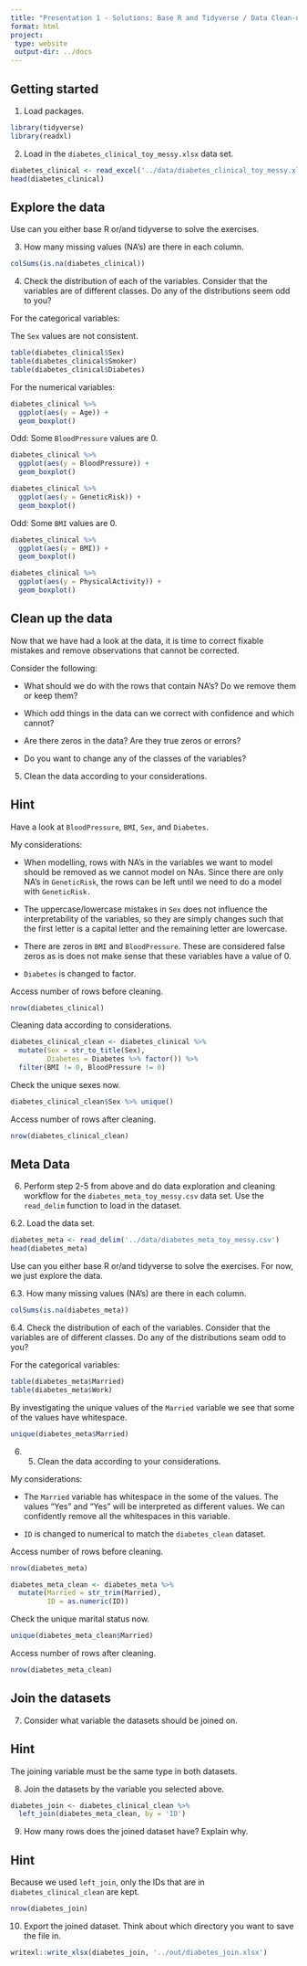 ```yaml
---
title: "Presentation 1 - Solutions: Base R and Tidyverse / Data Clean-up and Wrangling"
format: html
project:
 type: website
 output-dir: ../docs
---
```


## Getting started

1.  Load packages.

```r
library(tidyverse)
library(readxl)
```

2.  Load in the `diabetes_clinical_toy_messy.xlsx` data set.

```r
diabetes_clinical <- read_excel('../data/diabetes_clinical_toy_messy.xlsx')
head(diabetes_clinical)
```

## Explore the data

Use can you either base R or/and tidyverse to solve the exercises. 

3.  How many missing values (NA's) are there in each column. 

```r
colSums(is.na(diabetes_clinical))
```

4.  Check the distribution of each of the variables. Consider that the variables are of different classes. Do any of the distributions seem odd to you?

For the categorical variables:

The `Sex` values are not consistent. 
```r
table(diabetes_clinical$Sex)
table(diabetes_clinical$Smoker)
table(diabetes_clinical$Diabetes)
```

For the numerical variables:

```r
diabetes_clinical %>% 
  ggplot(aes(y = Age)) + 
  geom_boxplot()
```

Odd: Some `BloodPressure` values are 0. 
```r
diabetes_clinical %>% 
  ggplot(aes(y = BloodPressure)) + 
  geom_boxplot()
```

```r
diabetes_clinical %>% 
  ggplot(aes(y = GeneticRisk)) + 
  geom_boxplot()
```
Odd: Some `BMI` values are 0. 
```r
diabetes_clinical %>% 
  ggplot(aes(y = BMI)) + 
  geom_boxplot()
```

```r
diabetes_clinical %>% 
  ggplot(aes(y = PhysicalActivity)) + 
  geom_boxplot()
```

## Clean up the data

Now that we have had a look at the data, it is time to correct fixable mistakes and remove observations that cannot be corrected.

Consider the following:

-   What should we do with the rows that contain NA's? Do we remove them or keep them?

-   Which odd things in the data can we correct with confidence and which cannot?

-   Are there zeros in the data? Are they true zeros or errors?

-   Do you want to change any of the classes of the variables?

5.  Clean the data according to your considerations.

::: {.callout-tip collapse="true"}
## Hint
Have a look at `BloodPressure`, `BMI`, `Sex`, and `Diabetes`. 
:::

My considerations:

-   When modelling, rows with NA's in the variables we want to model should be removed as we cannot model on NAs. Since there are only NA's in `GeneticRisk`, the rows can be left until we need to do a model with `GeneticRisk.`

-   The uppercase/lowercase mistakes in `Sex` does not influence the interpretability of the variables, so they are simply changes such that the first letter is a capital letter and the remaining letter are lowercase.

-   There are zeros in `BMI` and `BloodPressure`. These are considered false zeros as is does not make sense that these variables have a value of 0.

-   `Diabetes` is changed to factor. 

Access number of rows before cleaning.
```r
nrow(diabetes_clinical)
```

Cleaning data according to considerations.
```r
diabetes_clinical_clean <- diabetes_clinical %>% 
  mutate(Sex = str_to_title(Sex),
         Diabetes = Diabetes %>% factor()) %>% 
  filter(BMI != 0, BloodPressure != 0) 
```

Check the unique sexes now.
```r
diabetes_clinical_clean$Sex %>% unique()
```

Access number of rows after cleaning. 
```r
nrow(diabetes_clinical_clean)
```

## Meta Data

6.  Perform step 2-5 from above and do data exploration and cleaning workflow for the `diabetes_meta_toy_messy.csv` data set. Use the `read_delim` function to load in the dataset. 

6.2. Load the data set.

```r
diabetes_meta <- read_delim('../data/diabetes_meta_toy_messy.csv')
head(diabetes_meta)
```

Use can you either base R or/and tidyverse to solve the exercises. For now, we just explore the data.

6.3. How many missing values (NA's) are there in each column. 

```r
colSums(is.na(diabetes_meta))
```

6.4. Check the distribution of each of the variables. Consider that the variables are of different classes. Do any of the distributions seam odd to you?

For the categorical variables:
```r
table(diabetes_meta$Married)
table(diabetes_meta$Work)
```

By investigating the unique values of the `Married` variable we see that some of the values have whitespace. 
```r
unique(diabetes_meta$Married)
```

6. 5.  Clean the data according to your considerations.

My considerations:

-   The `Married` variable has whitespace in the some of the values. The values "Yes" and "Yes " will be interpreted as different values. We can confidently remove all the whitespaces in this variable. 

-   `ID` is changed to numerical to match the `diabetes_clean` dataset. 

Access number of rows before cleaning.
```r
nrow(diabetes_meta)
```

```r
diabetes_meta_clean <- diabetes_meta %>% 
  mutate(Married = str_trim(Married),
         ID = as.numeric(ID))
```

Check the unique marital status now.
```r
unique(diabetes_meta_clean$Married)
```

Access number of rows after cleaning.
```r
nrow(diabetes_meta_clean)
```

## Join the datasets

7. Consider what variable the datasets should be joined on.

::: {.callout-tip collapse="true"}
## Hint
The joining variable must be the same type in both datasets.
:::

8. Join the datasets by the variable you selected above.
```r
diabetes_join <- diabetes_clinical_clean %>% 
  left_join(diabetes_meta_clean, by = 'ID')
```

9. How many rows does the joined dataset have? Explain why. 

::: {.callout-tip collapse="true"}
## Hint
Because we used `left_join`, only the IDs that are in `diabetes_clinical_clean` are kept. 
:::

```r
nrow(diabetes_join)
```

10. Export the joined dataset. Think about which directory you want to save the file in. 
```r
writexl::write_xlsx(diabetes_join, '../out/diabetes_join.xlsx')
```

